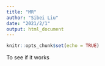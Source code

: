 ```yaml
---
title: "MR"
author: "Sibei Liu"
date: "2021/2/1"
output: html_document
---
```


```r
knitr::opts_chunk$set(echo = TRUE)
```

To see if it works

